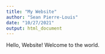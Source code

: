 ```yaml
---
title: "My Website"
author: "Sean Pierre-Louis"
date: "10/27/2021"
output: html_document
---
```


Hello, Website! Welcome to the world.